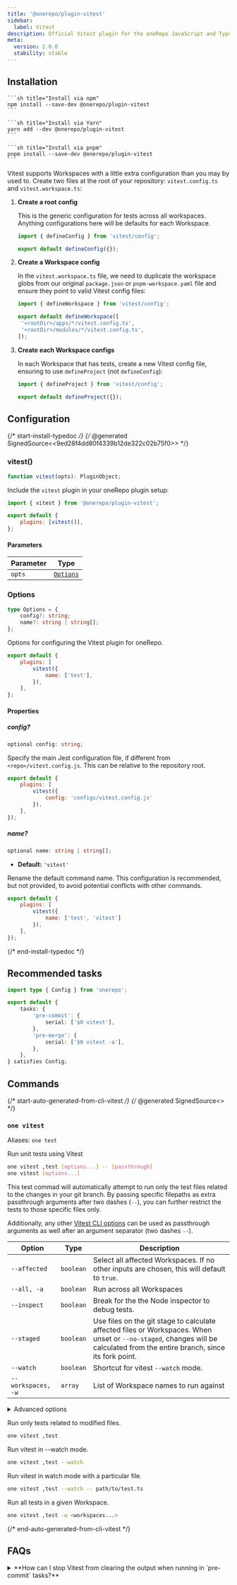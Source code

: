 ```yaml
---
title: '@onerepo/plugin-vitest'
sidebar:
  label: Vitest
description: Official Vitest plugin for the oneRepo JavaScript and TypeScript monorepo toolchain.
meta:
  version: 2.0.0
  stability: stable
---
```



## Installation

<Tabs syncKey="pkgmanager">
  <TabItem label="npm">

    ```sh title="Install via npm"
    npm install --save-dev @onerepo/plugin-vitest
    ```

  </TabItem>
  <TabItem label="yarn">

    ```sh title="Install via Yarn"
    yarn add --dev @onerepo/plugin-vitest
    ```

  </TabItem>
  <TabItem label="pnpm">

    ```sh title="Install via pnpm"
    pnpm install --save-dev @onerepo/plugin-vitest
    ```

  </TabItem>
</Tabs>

Vitest supports Workspaces with a little extra configuration than you may by used to. Create two files at the root of your repository: `vitest.config.ts` and `vitest.workspace.ts`:

<Steps>

1. **Create a root config**

   This is the generic configuration for tests across all workspaces. Anything configurations here will be defaults for each Workspace.

   ```js title="vitest.config.ts"
   import { defineConfig } from 'vitest/config';

   export default defineConfig({});
   ```

1. **Create a Workspace config**

   In the `vitest.workspace.ts` file, we need to duplicate the workspace globs from our original `package.json` or `pnpm-workspace.yaml` file and ensure they point to valid Vitest config files:

   ```ts title="vitest.workspace.ts"
   import { defineWorkspace } from 'vitest/config';

   export default defineWorkspace([
   	'<rootDir>/apps/*/vitest.config.ts',
   	'<rootDir>/modules/*/vitest.config.ts',
   ]);
   ```

1. **Create each Workspace configs**

   In each Workspace that has tests, create a new Vitest config file, ensuring to use `defineProject` (not `defineConfig`):

   ```ts title="apps/my-app/vitest.config.ts"
   import { defineProject } from 'vitest/config';

   export default defineProject({});
   ```

</Steps>

## Configuration

{/* start-install-typedoc */}
{/* @generated SignedSource<<9ed28f4dd80f4339b12de322c02b75f0>> */}

### vitest()

```ts
function vitest(opts): PluginObject;
```

Include the `vitest` plugin in your oneRepo plugin setup:

```js title="onerepo.config.ts" {1,4}
import { vitest } from '@onerepo/plugin-vitest';

export default {
	plugins: [vitest()],
};
```

#### Parameters

| Parameter | Type                  |
| --------- | --------------------- |
| `opts`    | [`Options`](#options) |

### Options

```ts
type Options = {
	config?: string;
	name?: string | string[];
};
```

Options for configuring the Vitest plugin for oneRepo.

```js title="onerepo.config.js"
export default {
	plugins: [
		vitest({
			name: ['test'],
		}),
	],
};
```

#### Properties

##### config?

```ts
optional config: string;
```

Specify the main Jest configuration file, if different from `<repo>/vitest.config.js`. This can be relative to the repository root.

```js title="onerepo.config.js"
export default {
	plugins: [
		vitest({
			config: 'configs/vitest.config.js'
		}),
	],
});
```

##### name?

```ts
optional name: string | string[];
```

- **Default:** `'vitest'`

Rename the default command name. This configuration is recommended, but not provided, to avoid potential conflicts with other commands.

```js title="onerepo.config.js"
export default {
	plugins: [
		vitest({
			name: ['test', 'vitest']
		}),
	],
});
```

{/* end-install-typedoc */}

## Recommended tasks

```ts title="./onerepo.config.ts"
import type { Config } from 'onerepo';

export default {
	tasks: {
		'pre-commit': {
			serial: ['$0 vitest'],
		},
		'pre-merge': {
			serial: ['$0 vitest -a'],
		},
	},
} satisfies Config;
```

## Commands

{/* start-auto-generated-from-cli-vitest */}
{/* @generated SignedSource<<a17a1b75f3a21434a56e7a3e880f5213>> */}

### `one vitest`

Aliases: `one test`

Run unit tests using Vitest

```sh
one vitest ,test [options...] -- [passthrough]
one vitest [options...]
```

This test commad will automatically attempt to run only the test files related to the changes in your git branch. By passing specific filepaths as extra passthrough arguments after two dashes (`--`), you can further restrict the tests to those specific files only.

Additionally, any other [Vitest CLI options](https://jest.dev/guide/cli.html) can be used as passthrough arguments as well after an argument separator (two dashes `--`).

| Option             | Type      | Description                                                                                                                                                                 |
| ------------------ | --------- | --------------------------------------------------------------------------------------------------------------------------------------------------------------------------- |
| `--affected`       | `boolean` | Select all affected Workspaces. If no other inputs are chosen, this will default to `true`.                                                                                 |
| `--all, -a`        | `boolean` | Run across all Workspaces                                                                                                                                                   |
| `--inspect`        | `boolean` | Break for the the Node inspector to debug tests.                                                                                                                            |
| `--staged`         | `boolean` | Use files on the git stage to calculate affected files or Workspaces. When unset or `--no-staged`, changes will be calculated from the entire branch, since its fork point. |
| `--watch`          | `boolean` | Shortcut for vitest `--watch` mode.                                                                                                                                         |
| `--workspaces, -w` | `array`   | List of Workspace names to run against                                                                                                                                      |

<details>

<summary>Advanced options</summary>

| Option            | Type                                      | Description                                                |
| ----------------- | ----------------------------------------- | ---------------------------------------------------------- |
| `--config`        | `string`, default: `"./vitest.config.ts"` | Path to the vitest.config file, relative to the repo root. |
| `--from-ref`      | `string`                                  | Git ref to start looking for affected files or Workspaces  |
| `--show-advanced` | `boolean`                                 | Pair with `--help` to show advanced options.               |
| `--through-ref`   | `string`                                  | Git ref to start looking for affected files or Workspaces  |

</details>

Run only tests related to modified files.

```sh
one vitest ,test
```

Run vitest in --watch mode.

```sh
one vitest ,test --watch
```

Run vitest in watch mode with a particular file.

```sh
one vitest ,test --watch -- path/to/test.ts
```

Run all tests in a given Workspace.

```sh
one vitest ,test -w <workspaces...>
```

{/* end-auto-generated-from-cli-vitest */}

## FAQs

<details>
<summary>**How can I stop Vitest from clearing the output when running in `pre-commit` tasks?**</summary>
We've filed an issue with Vitest, [vitest-dev/vitest#5185](https://github.com/vitest-dev/vitest/issues/5185) in hopes of being able to prevent the screen from clearing automatically from within the oneRepo plugin. However, until that is accepted, you can work around the issue by updating your root Vitest config:

```ts title="./vitest.config.ts"n {4}
import { defineConfig } from 'vitest/config';

export default defineConfig({
	clearScreen: process.argv.includes('--watch'),
});
```

</details>
